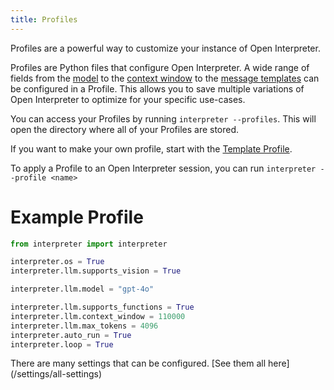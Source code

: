 ```yaml
---
title: Profiles
---
```


Profiles are a powerful way to customize your instance of Open Interpreter.

Profiles are Python files that configure Open Interpreter. A wide range of fields from the [model](/settings/all-settings#model-selection) to the [context window](/settings/all-settings#context-window) to the [message templates](/settings/all-settings#user-message-template) can be configured in a Profile. This allows you to save multiple variations of Open Interpreter to optimize for your specific use-cases.

You can access your Profiles by running `interpreter --profiles`. This will open the directory where all of your Profiles are stored.

If you want to make your own profile, start with the [Template Profile](https://github.com/OpenInterpreter/open-interpreter/blob/main/interpreter/terminal_interface/profiles/defaults/template_profile.py).

To apply a Profile to an Open Interpreter session, you can run `interpreter --profile <name>`

# Example Profile

```Python
from interpreter import interpreter

interpreter.os = True
interpreter.llm.supports_vision = True

interpreter.llm.model = "gpt-4o"

interpreter.llm.supports_functions = True
interpreter.llm.context_window = 110000
interpreter.llm.max_tokens = 4096
interpreter.auto_run = True
interpreter.loop = True
```

<Tip>
  There are many settings that can be configured. [See them all
  here](/settings/all-settings)
</Tip>
